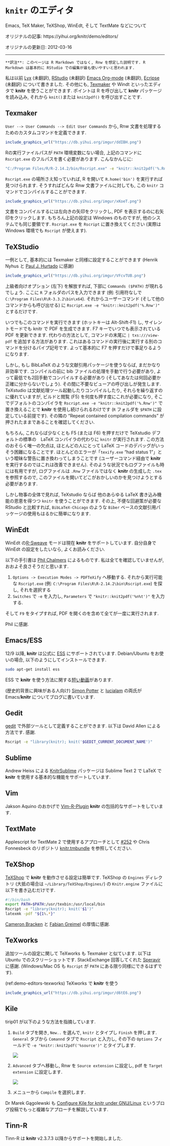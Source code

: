 <!---
title: Editors for knitr
subtitle: Work with Emacs, Texmaker, TeXShop, WinEdt and TextMate, etc
date: '2012-03-16'
slug: editors
--->

# `knitr` のエディタ {-#editors}

Emacs, TeX Maker, TeXShop, WinEdt, そして TextMate などについて

オリジナルの記事: https://yihui.org/knitr/demo/editors/

オリジナルの更新日: 2012-03-16

----

```block2
**訳注**: このページは R Markdown ではなく, Rnw を想定した説明です. R Markdown は基本的に RStudio での編集が最も使いやすいと思われます.
```

私は以前 [Lyx]($lyx) (未翻訳), [RStudio]($RStudio) (未翻訳) [Emacs Org-mode]($org) (未翻訳), [Ecripse]($ecripse) (未翻訳) について書きました. その他にも, [Texmaker](http://www.xm1math.net/texmaker/) や Windt といったエディタで **knitr** を使うことができます. ポイントは R を呼び出して **knitr** パッケージを読み込み, それから `knit()`または `knit2pdf()` を呼び出すことです.

## Texmaker {-}

`User --> User Commands --> Edit User Commands` から, Rnw 文書を処理するためのカスタムコマンドを定義できます.

```r
include_graphics_url("https://db.yihui.org/imgur/ddIBH.png")
```

Rの実行ファイルパスが `PATH` 環境変数にない場合, 上記のコマンドに `Rscript.exe` のフルパスを書く必要があります. こんなかんじに:

```bash
"C:/Program Files/R/R-2.14.2/bin/Rscript.exe" -e "knitr::knit2pdf('%.Rnw')"
```

`Rscript.exe` の場所さえ知っていれば, R を開いて `R.home('bin')` を実行すれば見つけられます. そうすればどんな Rnw 文書ファイルに対しても, この  `knitr` コマンドでコンパイルすることができます.

```r
include_graphics_url("https://db.yihui.org/imgur/xKoeT.png")
```

文書をコンパイルするには左向きの矢印をクリックし, PDF を表示するのに右矢印をクリックします. もちろん上記の設定は Windows のものですが, 他のシステムでも同じ要領です. `Rscript.exe` を `Rscript` に置き換えてください (実際は Windows 環境でも `Rscript` が使えます).

## TeXStudio {-}

一例として, 基本的には Texmaker と同様に設定することができます (Henrik Nyhus と [Paul J. Hurtado](https://twitter.com/MathBioPaul/status/691446297304272897) に感謝)

```r
include_graphics_url("https://db.yihui.org/imgur/VFcvTUB.png")
```

上級者向けオプション (左下) を解放すれば, 下部に `Commands ($PATH)` が現れるでしょう. ここに `R` フォルダのパスを入力できます (例: 引用符なしで `C:\Program Files\R\R-3.3.2\bin\x64`). それからユーザーコマンド (そして他のコマンドからも呼び出せる) に `Rscript.exe -e "knitr::knit2pdf('%.Rnw')"` とするだけです.

いつでもこのコマンドを実行できます (ホットキーは Alt-Shift-F1) し, サイレントモードでも knitr で PDF を生成できます. F7 キーでいつでも表示されている PDF を更新できます. 代わりの方法として, コマンドの末尾に `| txs:///view-pdf` を追加する方法があります. これはあるコマンドの実行後に実行する別のコマンドを分けるパイプ記号です. よって基本的に F7 を押すだけで事足りるようになります.

しかし, もし BibLaTeX のような文献引用パッケージを使うならば, まだかなり非効率です. コンパイルの前に bib ファイルの処理を手動で行う必要があり, よって最低でも2回手動でコンパイルする必要があり (そしてあなたは何回必要か正確に分からないでしょう). その間に不要なビューアの呼び出しが発生します. TeXstudio は文献処理ツール起動したりコンパイルしたり, それらを繰り返すのに優れていますが, ビルドと閲覧 (F5) を何度も押す度にこれが必要になり,  そこでデフォルトのコンパイラを `Rscript.exe -e "knitr::knit2pdf('%.Rnw')"` で置き換えることで **knitr** を使用し続けられるわけです (`R` フォルダを `$PATH` に設定している前提です). その隣の "Repeat contained compilation commands" が押されたままであることを確認してください.

もちろん, これならば少なくとも F5 (または F6) を押すだけで TeXstudio デフォルトの標準の　LaTeX コンパイラの代わりに `knitr` が実行されます.  この方法のおそらく唯一の欠点は, ほとんどの人にとって LaTeX コードのデバッグがいっそう困難になることです. ほとんどのエラーが「`texify.exe` "had status 1"」という曖昧な警告に置き換わってしまうことです (ユーザーコマンド経由で **knitr** を実行するのではこれは改善できません). そのような状況でもログファイルも時には有用ですが, ログファイルは `.Rnw` ファイルではなく  **knitr** の生成した `.tex` を参照するので,   このファイルを開いてどこがおかしいのかを見つけようとする必要があります.

しかし物事の全体で見れば, TeXstudio ならば 他のあらゆる LaTeX 書き込み機能の恩恵を得つつ `knitr`  を使うことができます. その上, 不便な回避策が必要な RStudio と比較すれば, `BibLaTeX-Chicago` のような `Biber` ベースの文献引用パッケージの使用もはるかに簡単になります.

## WinEdt {-}

WinEdt の[R-Sweave](http://www.winedt.org/Config/modes/R-Sweave.php) モードは現在 **knitr** をサポートしています. 自分自身で WinEdt の設定をしたいなら, よくお読みください.

以下の手引書は [Phil Chalmers](https://github.com/philchalmers) によるものです. 私は全てを確認していませんが, おおよそ良さそうだと思います.

1. `Options -> Execution Modes -> PDFTeXify` へ移動する. それから実行可能な `Rscript.exe` (例: `C:\Program Files\R\R-2.14.2\bin\Rscript.exe`) を探し, それを選択する
2. `Switches` で `-e` を入力し, `Parameters` で `"knitr::knit2pdf('%n%t')"` を入力する.

そして `F9` をタイプすれば, PDF を開くのを含めて全てが一度に実行されます.

Phil に感謝.

## Emacs/ESS {-}

12/9 以降, **knitr** は公式に [ESS](http://ess.r-project.org) にサポートされています. Debian/Ubuntu をお使いの場合, 以下のようにしてインストールできます.

```bash 
sudo apt-get install ess
```

ESS で **knitr** を使う方法に関する[短い動画](https://web.archive.org/web/20161225094148im_/http://cdn.screenr.com/video/d43075)があります.

(歴史的背景に興味がある人向け) [Simon Potter](http://sjp.co.nz/posts/emacs-ess-knitr/) と [lucialam](https://constantmindmapping.wordpress.com/2012/06/12/knitr-and-emacs/) の両氏が Emacs/**knitr** についてブログに書いています.

## Gedit {-}

[gedit](https://en.wikipedia.org/wiki/Gedit) で外部ツールとして定義することができます. 以下は David Allen による方法です. 感謝. 

```bash
Rscript -e "library(knitr); knit('$GEDIT_CURRENT_DOCUMENT_NAME')"
```

## Sublime {-}

Andrew Heiss による [KnitrSublime](https://github.com/andrewheiss/KnitrSublime) パッケージは Sublime Text 2 で LaTeX で **knitr** を使用する基本的な機能をサポートしています.

## Vim {-}

Jakson Aquino のおかげで [Vim-R-Plugin](http://www.vim.org/scripts/script.php?script_id=2628) **knitr** の包括的なサポートをしています.

## TextMate {-}

Applescript for TextMate 2 で使用するアプローチとして [#252](https://github.com/yihui/knitr/issues/252#issuecomment-6034068) や Chris Fonnesbeck のリポジトリ [knitr.tmbundle](https://github.com/fonnesbeck/knitr.tmbundle) を参照してください.

## TeXShop {-}

[TeXShop](http://pages.uoregon.edu/koch/texshop/) で **knitr** を動作させる設定は簡単です. TeXShop の `Engines` ディレクトリ (大抵の場合は `~/Library/TeXShop/Engines/`) の `Knitr.engine` ファイルに以下を書き込むだけです.

```bash 
#!/bin/bash
export PATH=$PATH:/usr/texbin:/usr/local/bin
Rscript -e "library(knitr); knit('$1')"
latexmk -pdf "${1%.*}"
```

[Cameron Bracken](http://cameron.bracken.bz/sweave-for-texshop) と [Fabian Greimel](http://yihui.org/en/2012/06/enjoyable-reproducible-research/#comment-601032753) の厚情に感謝.

## TeXworks {-}

追加ツールの設定に関して TeXworks も Texmaker と似ています. 以下は Ubuntu でのスクリーショットです. StackExchange 回答してくれた [Speravir](http://tex.stackexchange.com/a/85165/9128) に感謝. (Windows/Mac OS も `Rscript` が `PATH` にある限り同様にできるはずです).

(ref:demo-editors-texworks) TeXworks で **knitr** を使う

```r
include_graphics_url("https://db.yihui.org/imgur/d6tE6.png")
```

## Kile {-}

tirip01 が以下のような方法を指摘しています.

1. `Build` タブを開き, `New..` を選んで, `knitr` とタイプし `Finish` を押します. `General` タブから `Comannd` タブで `Rscript` と入力し, その下の `Options` フィールドで `-e "knitr::knit2pdf('%source')"` とタイプします.

    ![](https://securecdn.disqus.com/uploads/mediaembed/images/564/4837/original.jpg)

1. `Advanced` タブへ移動し, Rnw を `Source extension` に設定し, pdf を `Target extension` に設定します.

    ![](https://securecdn.disqus.com/uploads/mediaembed/images/564/4838/original.jpg)

1. メニューから `Compile` を選択します.

Dr Marek Gągolewski も [Configure Kile for knitr under GNU/Linux](http://www.rexamine.com/2013/04/configure-kile-for-knitr/) というブログ投稿でもっと複雑なアプローチを解説しています.

## Tinn-R {-}

Tinn-R は **knitr** v2.3.7.3 以降からサポートを開始しました. 
